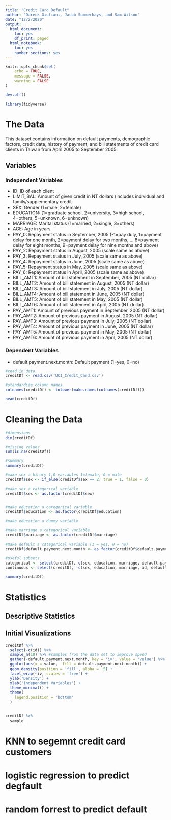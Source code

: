 ```yaml
---
title: "Credit Card Default"
author: "Dareck Giuliani, Jacob Summerhays, and Sam Wilson"
date: "12/2/2020"
output:
  html_document:
    toc: yes
    df_print: paged
  html_notebook:
    toc: yes
    number_sections: yes
---
```


```r
knitr::opts_chunk$set(
	echo = TRUE,
	message = FALSE,
	warning = FALSE
)

dev.off()

library(tidyverse)

```

# The Data 

This dataset contains information on default payments, demographic factors, credit data, history of payment, and bill statements of credit card clients in Taiwan from April 2005 to September 2005.

## Variables

### Independent Variables

* ID: ID of each client
* LIMIT_BAL: Amount of given credit in NT dollars (includes individual and family/supplementary credit
* SEX: Gender (1=male, 2=female)
* EDUCATION: (1=graduate school, 2=university, 3=high school, 4=others, 5=unknown, 6=unknown)
* MARRIAGE: Marital status (1=married, 2=single, 3=others)
* AGE: Age in years
* PAY_0: Repayment status in September, 2005 (-1=pay duly, 1=payment delay for one month, 2=payment delay for two months, … 8=payment delay for eight months, 9=payment delay for nine months and above)
* PAY_2: Repayment status in August, 2005 (scale same as above)
* PAY_3: Repayment status in July, 2005 (scale same as above)
* PAY_4: Repayment status in June, 2005 (scale same as above)
* PAY_5: Repayment status in May, 2005 (scale same as above)
* PAY_6: Repayment status in April, 2005 (scale same as above)
* BILL_AMT1: Amount of bill statement in September, 2005 (NT dollar)
* BILL_AMT2: Amount of bill statement in August, 2005 (NT dollar)
* BILL_AMT3: Amount of bill statement in July, 2005 (NT dollar)
* BILL_AMT4: Amount of bill statement in June, 2005 (NT dollar)
* BILL_AMT5: Amount of bill statement in May, 2005 (NT dollar)
* BILL_AMT6: Amount of bill statement in April, 2005 (NT dollar)
* PAY_AMT1: Amount of previous payment in September, 2005 (NT dollar)
* PAY_AMT2: Amount of previous payment in August, 2005 (NT dollar)
* PAY_AMT3: Amount of previous payment in July, 2005 (NT dollar)
* PAY_AMT4: Amount of previous payment in June, 2005 (NT dollar)
* PAY_AMT5: Amount of previous payment in May, 2005 (NT dollar)
* PAY_AMT6: Amount of previous payment in April, 2005 (NT dollar)

### Dependent Variables

* default.payment.next.month: Default payment (1=yes, 0=no)

```r

#read in data
creditDf <- read.csv('UCI_Credit_Card.csv')

#standardize column names
colnames(creditDf) <- tolower(make.names(colnames(creditDf)))

head(creditDf)

```
# Cleaning the Data

```r

#dimensions
dim(creditDf)

#missing values
sum(is.na(creditDf))

#summary
summary(creditDf)
```



```r

#make sex a binary 1,0 variables 1=female, 0 = male
creditDf$sex <- if_else(creditDf$sex == 2, true = 1, false = 0)

#make sex a categorical variable
creditDf$sex <- as.factor(creditDf$sex)


#make education a categorical variable
creditDf$education <- as.factor(creditDf$education)

#make education a dummy variable

#make marriage a categorical variable
creditDf$marriage <- as.factor(creditDf$marriage)

#make default a categorical variable (1 = yes, 0 = no)
creditDf$default.payment.next.month <- as.factor(creditDf$default.payment.next.month)

#useful subsets
categorical <- select(creditDf, c(sex, education, marriage, default.payment.next.month))
continuous <- select(creditDf, -c(sex, education, marriage, id, default.payment.next.month))

summary(creditDf)

```

# Statistics

## Descriptive Statistics

## Initial Visualizations

```r

creditDf %>% 
  select(-c(id)) %>%
  sample_n(10) %>% #samples from the data set to improve speed
  gather(-default.payment.next.month, key = 'iv', value = 'value') %>%
  ggplot(aes(x = value,  fill = default.payment.next.month)) +
  geom_density(position = 'fill', alpha = .5) +
  facet_wrap(~iv, scales = 'free') + 
  ylab('Density') +
  xlab('Independent Variables') +
  theme_minimal() +
  theme(
    legend.position = 'bottom'
  )
  

```

```r

creditDf %>%
  sample_

```


# KNN to segemnt credit card customers

# logistic regression to predict degfault

# random forrest to predict default 